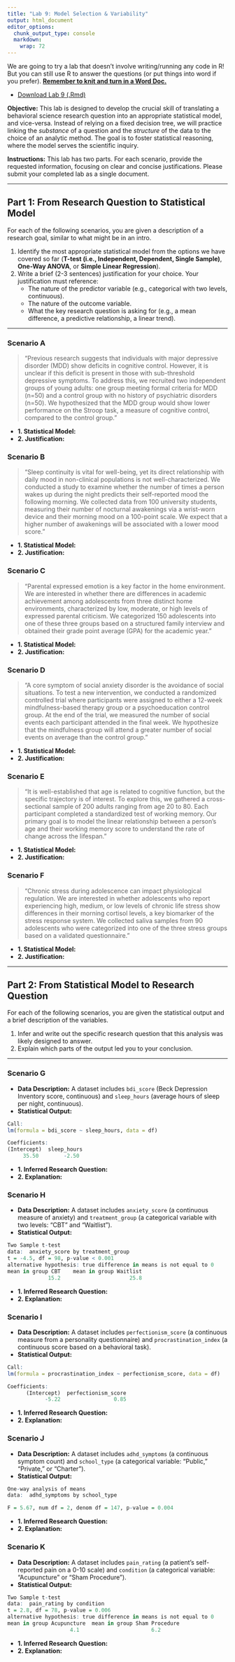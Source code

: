 ```yaml
---
title: "Lab 9: Model Selection & Variability"
output: html_document
editor_options: 
  chunk_output_type: console
  markdown: 
    wrap: 72
---
```


We are going to try a lab that doesn't involve writing/running any code
in R! But you can still use R to answer the questions (or put things
into word if you prefer). [**Remember to knit and turn in a Word
Doc.**]{.underline}

-   <a href="/files/_lab-rmd/lab-9_model-select.Rmd" download="lab-9_model-select.Rmd">Download
    Lab 9 (.Rmd)</a>

**Objective:** This lab is designed to develop the crucial skill of
translating a behavioral science research question into an appropriate
statistical model, and vice-versa. Instead of relying on a fixed
decision tree, we will practice linking the *substance* of a question
and the *structure* of the data to the choice of an analytic method. The
goal is to foster statistical reasoning, where the model serves the
scientific inquiry.

**Instructions:** This lab has two parts. For each scenario, provide the
requested information, focusing on clear and concise justifications.
Please submit your completed lab as a single document.

------------------------------------------------------------------------

## **Part 1: From Research Question to Statistical Model**

For each of the following scenarios, you are given a description of a
research goal, similar to what might be in an intro.

1.  Identify the most appropriate statistical model from the options we
    have covered so far (**T-test (i.e., Independent, Dependent, Single
    Sample)**, **One-Way ANOVA**, or **Simple Linear Regression**).
2.  Write a brief (2-3 sentences) justification for your choice. Your
    justification must reference:
    -   The nature of the predictor variable (e.g., categorical with two
        levels, continuous).
    -   The nature of the outcome variable.
    -   What the key research question is asking for (e.g., a mean
        difference, a predictive relationship, a linear trend).

------------------------------------------------------------------------

### **Scenario A**

> "Previous research suggests that individuals with major depressive
> disorder (MDD) show deficits in cognitive control. However, it is
> unclear if this deficit is present in those with sub-threshold
> depressive symptoms. To address this, we recruited two independent
> groups of young adults: one group meeting formal criteria for MDD
> (n=50) and a control group with no history of psychiatric disorders
> (n=50). We hypothesized that the MDD group would show lower
> performance on the Stroop task, a measure of cognitive control,
> compared to the control group."

-   **1. Statistical Model:**
-   **2. Justification:**

### **Scenario B**

> "Sleep continuity is vital for well-being, yet its direct relationship
> with daily mood in non-clinical populations is not well-characterized.
> We conducted a study to examine whether the number of times a person
> wakes up during the night predicts their self-reported mood the
> following morning. We collected data from 100 university students,
> measuring their number of nocturnal awakenings via a wrist-worn device
> and their morning mood on a 100-point scale. We expect that a higher
> number of awakenings will be associated with a lower mood score."

-   **1. Statistical Model:**
-   **2. Justification:**

### **Scenario C**

> "Parental expressed emotion is a key factor in the home environment.
> We are interested in whether there are differences in academic
> achievement among adolescents from three distinct home environments,
> characterized by low, moderate, or high levels of expressed parental
> criticism. We categorized 150 adolescents into one of these three
> groups based on a structured family interview and obtained their grade
> point average (GPA) for the academic year."

-   **1. Statistical Model:**
-   **2. Justification:**

### **Scenario D**

> "A core symptom of social anxiety disorder is the avoidance of social
> situations. To test a new intervention, we conducted a randomized
> controlled trial where participants were assigned to either a 12-week
> mindfulness-based therapy group or a psychoeducation control group. At
> the end of the trial, we measured the number of social events each
> participant attended in the final week. We hypothesize that the
> mindfulness group will attend a greater number of social events on
> average than the control group."

-   **1. Statistical Model:**
-   **2. Justification:**

### **Scenario E**

> "It is well-established that age is related to cognitive function, but
> the specific trajectory is of interest. To explore this, we gathered a
> cross-sectional sample of 200 adults ranging from age 20 to 80. Each
> participant completed a standardized test of working memory. Our
> primary goal is to model the linear relationship between a person's
> age and their working memory score to understand the rate of change
> across the lifespan."

-   **1. Statistical Model:**
-   **2. Justification:**

### **Scenario F**

> "Chronic stress during adolescence can impact physiological
> regulation. We are interested in whether adolescents who report
> experiencing high, medium, or low levels of chronic life stress show
> differences in their morning cortisol levels, a key biomarker of the
> stress response system. We collected saliva samples from 90
> adolescents who were categorized into one of the three stress groups
> based on a validated questionnaire."

-   **1. Statistical Model:**
-   **2. Justification:**

------------------------------------------------------------------------

## **Part 2: From Statistical Model to Research Question**

For each of the following scenarios, you are given the statistical
output and a brief description of the variables.

1.  Infer and write out the specific research question that this
    analysis was likely designed to answer.
2.  Explain which parts of the output led you to your conclusion.

------------------------------------------------------------------------

### **Scenario G**

-   **Data Description:** A dataset includes `bdi_score` (Beck
    Depression Inventory score, continuous) and `sleep_hours` (average
    hours of sleep per night, continuous).
-   **Statistical Output:**

``` r
Call:
lm(formula = bdi_score ~ sleep_hours, data = df)

Coefficients:
(Intercept)  sleep_hours
     35.50        -2.50
```

-   **1. Inferred Research Question:**
-   **2. Explanation:**

### **Scenario H**

-   **Data Description:** A dataset includes `anxiety_score` (a
    continuous measure of anxiety) and `treatment_group` (a categorical
    variable with two levels: "CBT" and "Waitlist").
-   **Statistical Output:**

``` r
Two Sample t-test
data:  anxiety_score by treatment_group
t = -4.5, df = 98, p-value < 0.001
alternative hypothesis: true difference in means is not equal to 0
mean in group CBT    mean in group Waitlist
             15.2                      25.8
```

-   **1. Inferred Research Question:**
-   **2. Explanation:**

### **Scenario I**

-   **Data Description:** A dataset includes `perfectionism_score` (a
    continuous measure from a personality questionnaire) and
    `procrastination_index` (a continuous score based on a behavioral
    task).
-   **Statistical Output:**

``` r
Call:
lm(formula = procrastination_index ~ perfectionism_score, data = df)

Coefficients:
      (Intercept)  perfectionism_score
            -5.22                 0.85
```

-   **1. Inferred Research Question:**
-   **2. Explanation:**

### **Scenario J**

-   **Data Description:** A dataset includes `adhd_symptoms` (a
    continuous symptom count) and `school_type` (a categorical variable:
    "Public," "Private," or "Charter").
-   **Statistical Output:**

``` r
One-way analysis of means
data:  adhd_symptoms by school_type

F = 5.67, num df = 2, denom df = 147, p-value = 0.004
```

-   **1. Inferred Research Question:**
-   **2. Explanation:**

### **Scenario K**

-   **Data Description:** A dataset includes `pain_rating` (a patient's
    self-reported pain on a 0-10 scale) and `condition` (a categorical
    variable: "Acupuncture" or "Sham Procedure").
-   **Statistical Output:**

``` r
Two Sample t-test
data:  pain_rating by condition
t = 2.8, df = 78, p-value = 0.006
alternative hypothesis: true difference in means is not equal to 0
mean in group Acupuncture  mean in group Sham Procedure
                    4.1                       6.2
```

-   **1. Inferred Research Question:**
-   **2. Explanation:**

